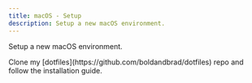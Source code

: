 ```yaml
---
title: macOS - Setup
description: Setup a new macOS environment.
---
```



Setup a new macOS environment.

<Card title="Automated Setup">
  Clone my [dotfiles](https://github.com/boldandbrad/dotfiles) repo and follow
  the installation guide.
</Card>
